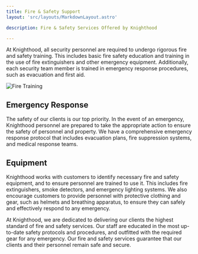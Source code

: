```yaml
---
title: Fire & Safety Support
layout: 'src/layouts/MarkdownLayout.astro'

description: Fire & Safety Services Offered by Knighthood

---
```





At Knighthood, all security personnel are required to undergo rigorous fire and safety training. This includes basic fire safety education and training in the use of fire extinguishers and other emergency equipment. Additionally, each security team member is trained in emergency response procedures, such as evacuation and first aid.

![Fire Training](/fire.jpg)
## Emergency Response

The safety of our clients is our top priority. In the event of an emergency, Knighthood personnel are prepared to take the appropriate action to ensure the safety of personnel and property. We have a comprehensive emergency response protocol that includes evacuation plans, fire suppression systems, and medical response teams.

## Equipment

Knighthood works with customers to identify necessary fire and safety equipment, and to ensure personnel are trained to use it. This includes fire extinguishers, smoke detectors, and emergency lighting systems. We also encourage customers to provide personnel with protective clothing and gear, such as helmets and breathing apparatus, to ensure they can safely and effectively respond to any emergency.


At Knighthood, we are dedicated to delivering our clients the highest standard of fire and safety services. Our staff are educated in the most up-to-date safety protocols and procedures, and outfitted with the required gear for any emergency. Our fire and safety services guarantee that our clients and their personnel remain safe and secure.

